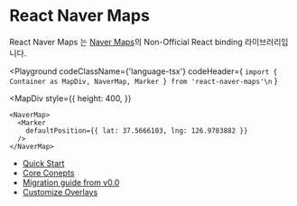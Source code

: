 
# React Naver Maps

React Naver Maps 는 [Naver Maps](https://navermaps.github.io/maps.js.ncp/)의 Non-Official React binding 라이브러리입니다. 


<Playground
  codeClassName={'language-tsx'}
  codeHeader={
`import { Container as MapDiv, NaverMap, Marker } from 'react-naver-maps'\n`
  }
>
  <MapDiv
    style={{
      height: 400,
    }}
  >
    <NaverMap>
      <Marker
        defaultPosition={{ lat: 37.5666103, lng: 126.9783882 }}
      />
    </NaverMap>
  </MapDiv>
</Playground>

- [Quick Start](/guides/quickstart)
- [Core Conepts](/guides/core-concepts)
- [Migration guide from v0.0](/guides/migration-guide-from-0.0)
- [Customize Overlays](/guides/customize-overlays)
